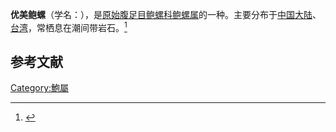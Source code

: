 {{Speciesbox
| name = 优美鲍螺
| image = 
| image_width = 
| genus = Haliotis
| species = venusta
| authority = Adams et {{tsl|en|Lovell Augustus Reeve|洛弗爾·奧古斯都·里夫|Reeve}}, 1850
}}
'''优美鲍螺'''（学名：''{{lang|la|Haliotis venusta}}''），是[[原始腹足目|原始腹足目]][[鲍螺科|鲍螺科]][[鲍螺属|鲍螺属]]的一种。主要分布于[[中国大陆|中国大陆]]、[[台湾|台湾]]，常栖息在潮间带岩石。<ref>{{cite web|url=http://shell.sinica.edu.tw/chinese/shellbase_detail.php?science_no=3323|title=国际贝库：优美鲍螺|publisher=台湾贝类资料库|accessdate=2009-08-11|archive-date=2018-10-02|archive-url=https://web.archive.org/web/20181002144058/http://shell.sinica.edu.tw/chinese/shellbase_detail.php?science_no=3323|dead-url=no}}</ref>

== 参考文献 ==
{{reflist|2}}
{{Taxonbar|from=Q10885403}}

[[Category:鮑屬|Category:鮑屬]]